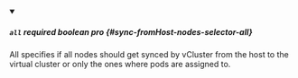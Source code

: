 
<details className="config-field" data-expandable="false" open>
<summary>

##### `all` <span className="config-field-required" data-required="false">required</span> <span className="config-field-type">boolean</span> <span className="config-field-default"></span> <span className="config-field-enum"></span> <span data-pro="false" className="config-field-pro">pro</span> {#sync-fromHost-nodes-selector-all}

All specifies if all nodes should get synced by vCluster from the host to the virtual cluster or only the ones where pods are assigned to.

</summary>



</details>
